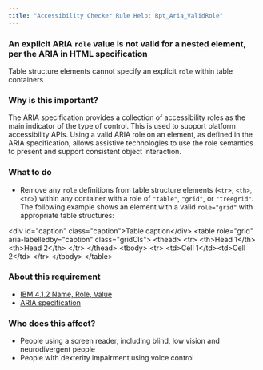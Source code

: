 ```yaml
---
title: "Accessibility Checker Rule Help: Rpt_Aria_ValidRole"
---
```


<div className="toolHelp">
<Row>
<Column colLg={16} colMd={8} colSm={4} className="toolHead">

### An explicit ARIA `role` value is not valid for a nested element, per the ARIA in HTML specification

<div id="locLevel"></div>

Table structure elements cannot specify an explicit `role` within table containers

</Column>
</Row>
<Row>
<Column colLg={11} colMd={5} colSm={4} className="toolMain">

### Why is this important?

The ARIA specification provides a collection of accessibility roles as the main indicator 
of the type of control. This is used to support platform accessibility APIs. Using a valid 
ARIA role on an element, as defined in the ARIA specification, allows assistive 
technologies to use the role semantics to present and support consistent object interaction.

<div id="locSnippet"></div>

### What to do

* Remove any `role` definitions from table structure elements (`<tr>`, `<th>`, `<td>`) within any 
container with a role of `"table"`, `"grid"`, or `"treegrid"`. The following example shows an element 
with a valid `role="grid"` with appropriate table structures:

<CodeSnippet type="multi" light={true}> 

&lt;div id="caption" class="caption"&gt;Table caption&lt;/div&gt;
&lt;table role="grid" aria-labelledby="caption" class="gridCls"&gt;
  &lt;thead&gt;
    &lt;tr&gt;
      &lt;th&gt;Head 1&lt;/th&gt;&lt;th&gt;Head 2&lt;/th&gt;
    &lt;/tr&gt;
  &lt;/thead&gt;
  &lt;tbody&gt;
    &lt;tr&gt;
      &lt;td&gt;Cell 1&lt;/td&gt;&lt;td&gt;Cell 2&lt;/td&gt;
    &lt;/tr&gt;
  &lt;/tbody&gt;
&lt;/table&gt;

</CodeSnippet>

</Column>
<Column colLg={5} colMd={3} colSm={4} className="toolLeft">

### About this requirement

* [IBM 4.1.2 Name, Role, Value](https://www.ibm.com/able/requirements/requirements/#4_1_2)  
* [ARIA specification](https://www.w3.org/TR/wai-aria-1.2/)

### Who does this affect?

* People using a screen reader, including blind, low vision and neurodivergent people
* People with dexterity impairment using voice control

</Column>
</Row>
</div>

